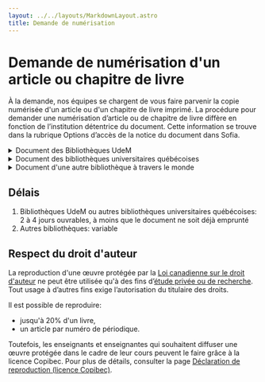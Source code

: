 ```yaml
---
layout: ../../layouts/MarkdownLayout.astro
title: Demande de numérisation
---
```


# Demande de numérisation d'un article ou chapitre de livre
À la demande, nos équipes se chargent de vous faire parvenir la copie numérisée d'un article ou d'un chapitre de livre imprimé. La procédure pour demander une numérisation d’article ou de chapitre de livre diffère en fonction de l’institution détentrice du document. Cette information se trouve dans la rubrique Options d’accès de la notice du document dans Sofia.

<details>
    <summary>Document des Bibliothèques UdeM</summary>
    
   [Voir la vidéo de procédure](https://youtu.be/_gobdyzirSU?si=03KLwdH7oJOGKo5Z)
   
1. Repérer le document dans Sofia ;
2. Cliquer sur le bouton **Obtenir** ;
3. Sélectionner **Options de récupération** > **Article ou chapitre numérisé** ;
4. Inscrire tout détail nécessaire à votre demande dans le champ Voulez-vous une édition ou volume précis? Avez-vous d'autres instructions pour cette demande.
5. Le lien vers la copie numérisée sera envoyé par courriel.
</details>

<details>
<summary>Document des bibliothèques universitaires québécoises</summary>

1. Se connecter au [dossier Sofia](https://umontreal.account.worldcat.org/account) ;
2. **Créer une demande** en complétant l'un des formulaires disponibles sous les onglets **Article, Livre/chapitre de livre** ou **Autre format** ;
3. Le lien vers la copie numérisée sera envoyé par courriel.
Note: ne pas utiliser le bouton Obtenir. Le bouton Obtenir vous permettra de faire venir une version physique du document.

</details>

<details>
    <summary>Document d'une autre bibliothèque à travers le monde</summary>
    
1. Repérer le document dans Sofia ;
2. Si le document n'est pas disponible à l'UdeM, élargir à **Bibliothèques à travers le monde** ;
3. Cliquer sur **Obtenir via Prêt entre bibliothèques** ;
4. Sélectionner le Type de service **COPY** et identifier le titre du chapitre ou le titre de l'article ainsi que les pages souhaitées ;
5. Le lien vers la copie numérisée sera envoyé par courriel.

</details>


## Délais
1. Bibliothèques UdeM ou autres bibliothèques universitaires québécoises: 2 à 4 jours ouvrables, à moins que le document ne soit déjà emprunté
2. Autres bibliothèques: variable

## Respect du droit d'auteur
La reproduction d'une œuvre protégée par la [Loi canadienne sur le droit d'auteur](https://laws-lois.justice.gc.ca/fra/lois/C-42/index.html) ne peut être utilisée qu'à des fins d’[étude privée ou de recherche](https://laws-lois.justice.gc.ca/fra/lois/C-42/section-30.2.html). Tout usage à d’autres fins exige l’autorisation du titulaire des droits.

Il est possible de reproduire:
- jusqu'à 20% d'un livre,
- un article par numéro de périodique.

Toutefois, les enseignants et enseignantes qui souhaitent diffuser une œuvre protégée dans le cadre de leur cours peuvent le faire grâce à la licence Copibec. Pour plus de détails, consulter la page [Déclaration de reproduction (licence Copibec)](https://bib.umontreal.ca/gerer-diffuser/droit-auteur/declaration-reproduction).